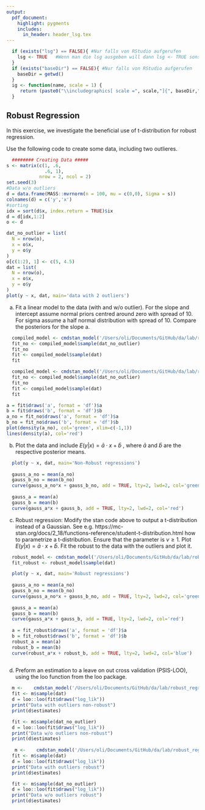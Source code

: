 ```yaml
---
output:
  pdf_document:
    highlight: pygments
    includes:
      in_header: header_lsg.tex
---
```


```r
  if (exists("lsg") == FALSE){ #Nur falls von RStudio aufgerufen
    lsg <- TRUE   #Wenn man die lsg ausgeben will dann lsg <- TRUE sonst 
  }
  if (exists("baseDir") == FALSE){ #Nur falls von RStudio aufgerufen
    baseDir = getwd()
  }
  ig <- function(name, scale = 1) {
     return (paste0("\\includegraphics[ scale =", scale,"]{", baseDir,"/", name, "}"))
  }
```

## Robust Regression

In this exercise, we investigate the beneficial use of t-distribution for robust regression.

Use the following code to create some data, including two outlieres.

```r
  ######## Creating Data #####
s <- matrix(c(1, .6, 
              .6, 1), 
            nrow = 2, ncol = 2)
set.seed(3)
#Data w/o outliers
d = data.frame(MASS::mvrnorm(n = 100, mu = c(0,0), Sigma = s))
colnames(d) = c('y','x')
#sorting
idx = sort(d$x, index.return = TRUE)$ix
d = d[idx,1:2]
o <- d

dat_no_outlier = list(
  N = nrow(o),
  x = o$x,
  y = o$y
)
o[c(1:2), 1] <- c(5, 4.5)
dat = list(
  N = nrow(o),
  x = o$x,
  y = o$y
)
plot(y ~ x, dat, main='data with 2 outliers')
```

a) Fit a linear model to the data (with and w/o outlier). For the slope and intercept assume normal priors centred around zero with spread of 10. For sigma assume a half normal distribution with spread of 10. Compare the posteriors for the slope a.


```r
  compiled_model <- cmdstan_model('/Users/oli/Documents/GitHub/da/lab/robust_regression/1d_lin.stan')
  fit_no <- compiled_model$sample(dat_no_outlier)
  fit_no
  fit <- compiled_model$sample(dat)
  fit
```

```r
  compiled_model <- cmdstan_model('/Users/oli/Documents/GitHub/da/lab/robust_regression/1d_lin.stan')
  fit_no <- compiled_model$sample(dat_no_outlier)
  fit_no
  fit <- compiled_model$sample(dat)
  fit
```

```r
a = fit$draws('a', format = 'df')$a
b = fit$draws('b', format = 'df')$b
a_no = fit_no$draws('a', format = 'df')$a
b_no = fit_no$draws('b', format = 'df')$b
plot(density(a_no), col='green', xlim=c(-1,1))
lines(density(a), col='red')  
```

b) Plot the data and include $E(y|x) = \bar{a} \cdot x + \bar{b}$ , where $\bar{a}$ and $\bar{b}$ are the respective posterior means. 

```r
  plot(y ~ x, dat, main='Non-Robust regressions')  
  
  gauss_a_no = mean(a_no)
  gauss_b_no = mean(b_no)
  curve(gauss_a_no*x + gauss_b_no, add = TRUE, lty=2, lwd=2, col='green')
  
  gauss_a = mean(a)
  gauss_b = mean(b)
  curve(gauss_a*x + gauss_b, add = TRUE, lty=2, lwd=2, col='red')
```

c) Robust regression: Modify the stan code above to output a t-distribution instead of a Gaussian. See e.g. https://mc-stan.org/docs/2_18/functions-reference/student-t-distribution.html how to parametrize a t-distribution. Ensure that the parameter is $\nu \ge 1$. Plot $E(y|x) = \bar{a} \cdot x + \bar{b}$. Fit the robust to the data with the outliers and plot it.   


```r
  robust_model <- cmdstan_model('/Users/oli/Documents/GitHub/da/lab/robust_regression/1d_lin_robust.stan')  
  fit_robust <- robust_model$sample(dat)
```


```r
  plot(y ~ x, dat, main='Robust regressions')  
  
  gauss_a_no = mean(a_no)
  gauss_b_no = mean(b_no)
  curve(gauss_a_no*x + gauss_b_no, add = TRUE, lty=2, lwd=2, col='green')
  
  gauss_a = mean(a)
  gauss_b = mean(b)
  curve(gauss_a*x + gauss_b, add = TRUE, lty=2, lwd=2, col='red')
  
  a = fit_robust$draws('a', format = 'df')$a
  b = fit_robust$draws('b', format = 'df')$b
  robust_a = mean(a)
  robust_b = mean(b)
  curve(robust_a*x + robust_b, add = TRUE, lty=2, lwd=2, col='blue')
  
```

d) Preform an estimation to a leave on out cross validation (PSIS-LOO), using the loo function from the loo package.

```r
  m <-    cmdstan_model('/Users/oli/Documents/GitHub/da/lab/robust_regression/1d_lin.stan')
  fit <- m$sample(dat)
  d = loo::loo(fit$draws("log_lik"))
  print("Data with outliers non-robust")
  print(d$estimates)

  fit <- m$sample(dat_no_outlier)
  d = loo::loo(fit$draws("log_lik"))
  print("Data w/o outliers non-robust")
  print(d$estimates)
  
   m <-    cmdstan_model('/Users/oli/Documents/GitHub/da/lab/robust_regression/1d_lin_robust.stan')
  fit <- m$sample(dat)
  d = loo::loo(fit$draws("log_lik"))
  print("Data with outliers robust")
  print(d$estimates)

  fit <- m$sample(dat_no_outlier)
  d = loo::loo(fit$draws("log_lik"))
  print("Data w/o outliers robust")
  print(d$estimates)
```


